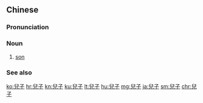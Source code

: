{{also|儿子}}
==Chinese==
{{zh-forms|s=儿子}}

===Pronunciation===
{{zh-pron
|m=érzi
|c=ji4 zi2
|w=3nyi tsr
|ma=y
|cat=n
}}

===Noun===
{{zh-noun}}

# [[son]]

===See also===
{{zh-dial}}

{{zh-cat|Beginning|Family}}

[[ko:兒子]]
[[hr:兒子]]
[[kn:兒子]]
[[ku:兒子]]
[[lt:兒子]]
[[hu:兒子]]
[[mg:兒子]]
[[ja:兒子]]
[[sm:兒子]]
[[chr:兒子]]